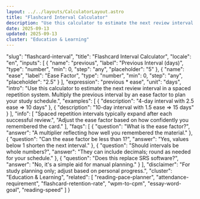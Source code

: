 ```yaml
---
layout: ../../layouts/CalculatorLayout.astro
title: "Flashcard Interval Calculator"
description: "Use this calculator to estimate the next review interval in a spaced repetition system. Multiply the previous interval by an ease factor to plan your study schedule."
date: 2025-09-13
updated: 2025-09-13
cluster: "Education & Learning"
---
```


  "slug": "flashcard-interval",
  "title": "Flashcard Interval Calculator",
  "locale": "en",
  "inputs": [
    {
      "name": "previous",
      "label": "Previous Interval (days)",
      "type": "number",
      "min": 0,
      "step": "any",
      "placeholder": "5"
    },
    {
      "name": "ease",
      "label": "Ease Factor",
      "type": "number",
      "min": 0,
      "step": "any",
      "placeholder": "2.5"
    }
  ],
  "expression": "previous * ease",
  "unit": "days",
  "intro": "Use this calculator to estimate the next review interval in a spaced repetition system. Multiply the previous interval by an ease factor to plan your study schedule.",
  "examples": [
    {
      "description": "4-day interval with 2.5 ease ⇒ 10 days"
    },
    {
      "description": "10-day interval with 1.5 ease ⇒ 15 days"
    }
  ],
    "info": [
      "Spaced repetition intervals typically expand after each successful review.",
      "Adjust the ease factor based on how confidently you remembered the card."
    ],
  "faqs": [
    {
      "question": "What is the ease factor?",
      "answer": "A multiplier reflecting how well you remembered the material."
    },
    {
      "question": "Can the ease factor be less than 1?",
      "answer": "Yes, values below 1 shorten the next interval."
    },
    {
      "question": "Should intervals be whole numbers?",
      "answer": "They can include decimals; round as needed for your schedule."
    },
    {
      "question": "Does this replace SRS software?",
      "answer": "No, it's a simple aid for manual planning."
    }
  ],
  "disclaimer": "For study planning only; adjust based on personal progress.",
  "cluster": "Education & Learning",
  "related": [
    "reading-pace-planner",
    "attendance-requirement",
    "flashcard-retention-rate",
    "wpm-to-cpm",
    "essay-word-goal",
    "reading-speed"
  ]
}

<Calculator schema={schema} />
